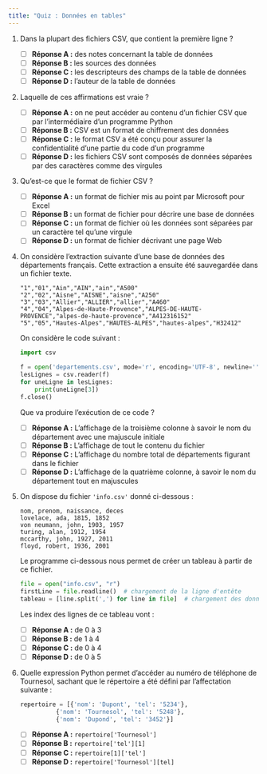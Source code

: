 ---
title: "Quiz : Données en tables"
---

1. Dans la plupart des fichiers CSV, que contient la première ligne ?

      * [ ] **Réponse A :** des notes concernant la table de données
      * [ ] **Réponse B :** les sources des données
      * [ ] **Réponse C :** les descripteurs des champs de la table de données
      * [ ] **Réponse D :** l'auteur de la table de données

2. Laquelle de ces affirmations est vraie ?

      * [ ] **Réponse A :** on ne peut accéder au contenu d'un fichier CSV que par
      l'intermédiaire d'un programme Python
      * [ ] **Réponse B :** CSV est un format de chiffrement des données
      * [ ] **Réponse C :** le format CSV a été conçu pour assurer la confidentialité d'une
      partie du code d'un programme
      * [ ] **Réponse D :** les fichiers CSV sont composés de données séparées par des caractères
      comme des virgules

3. Qu'est-ce que le format de fichier CSV ?

      * [ ] **Réponse A :** un format de fichier mis au point par Microsoft pour Excel
      * [ ] **Réponse B :** un format de fichier pour décrire une base de données
      * [ ] **Réponse C :** un format de fichier où les données sont séparées par un caractère tel
      qu'une virgule
      * [ ] **Réponse D :** un format de fichier décrivant une page Web

1. On considère l'extraction suivante d'une base de données des
départements français. Cette extraction a ensuite été sauvegardée dans
un fichier texte.

    ~~~ title="CSV"
    "1","01","Ain","AIN","ain","A500"
    "2","02","Aisne","AISNE","aisne","A250"
    "3","03","Allier","ALLIER","allier","A460"
    "4","04","Alpes-de-Haute-Provence","ALPES-DE-HAUTE-PROVENCE","alpes-de-haute-provence","A412316152"
    "5","05","Hautes-Alpes","HAUTES-ALPES","hautes-alpes","H32412"
    ~~~

    On considère le code suivant :

    ~~~python
    import csv

    f = open('departements.csv', mode='r', encoding='UTF-8', newline='')
    lesLignes = csv.reader(f)
    for uneLigne in lesLignes:
        print(uneLigne[3])
    f.close()
    ~~~

    Que va produire l'exécution de ce code ?

    * [ ] **Réponse A :**  L'affichage de la troisième colonne à savoir le nom du département
    avec une majuscule initiale
    * [ ] **Réponse B :** L'affichage de tout le contenu du fichier
    * [ ] **Réponse C :** L'affichage du nombre total de départements figurant dans le fichier
    * [ ] **Réponse D :** L'affichage de la quatrième colonne, à savoir le nom du département
    tout en majuscules

2. On dispose du fichier `'info.csv'` donné ci-dessous :

    ``` title="CSV"
    nom, prenom, naissance, deces
    lovelace, ada, 1815, 1852
    von neumann, john, 1903, 1957
    turing, alan, 1912, 1954
    mccarthy, john, 1927, 2011
    floyd, robert, 1936, 2001
    ```

    Le programme ci-dessous nous permet de créer un tableau à partir de ce
    fichier.

    ~~~python
    file = open("info.csv", "r")
    firstLine = file.readline()  # chargement de la ligne d'entête
    tableau = [line.split(',') for line in file]  # chargement des données
    ~~~

    Les index des lignes de ce tableau vont :

    * [ ] **Réponse A :**  de 0 à 3
    * [ ] **Réponse B :** de 1 à 4
    * [ ] **Réponse C :**  de 0 à 4
    * [ ] **Réponse D :** de 0 à 5

3. Quelle expression Python permet d'accéder au numéro de téléphone de Tournesol, sachant que le répertoire a été défini par l'affectation suivante :

    ~~~python
    repertoire = [{'nom': 'Dupont', 'tel': '5234'},
              {'nom': 'Tournesol', 'tel': '5248'},
              {'nom': 'Dupond', 'tel': '3452'}]
    ~~~

    * [ ] **Réponse A :**  `repertoire['Tournesol']`
    * [ ] **Réponse B :**  `repertoire['tel'][1]`
    * [ ] **Réponse C :**  `repertoire[1]['tel']`
    * [ ] **Réponse D :**   `repertoire['Tournesol'][tel]`

